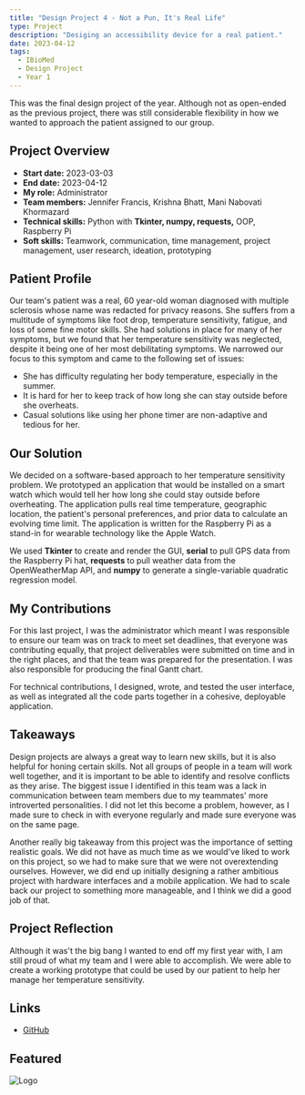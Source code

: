 ```yaml
---
title: "Design Project 4 - Not a Pun, It's Real Life"
type: Project
description: "Desiging an accessibility device for a real patient."
date: 2023-04-12
tags:
  - IBioMed
  - Design Project
  - Year 1
---
```


This was the final design project of the year. Although not as open-ended as the previous project, there was still considerable flexibility in how we wanted to approach the patient assigned to our group.

## Project Overview

- **Start date:** 2023-03-03
- **End date:** 2023-04-12
- **My role:** Administrator
- **Team members:** Jennifer Francis, Krishna Bhatt, Mani Nabovati Khormazard
- **Technical skills:** Python with **Tkinter, numpy, requests,** OOP, Raspberry Pi
- **Soft skills:** Teamwork, communication, time management, project management, user research, ideation, prototyping

## Patient Profile

Our team's patient was a real, 60 year-old woman diagnosed with multiple sclerosis whose name was redacted for privacy reasons. She suffers from a multitude of symptoms like foot drop, temperature sensitivity, fatigue, and loss of some fine motor skills. She had solutions in place for many of her symptoms, but we found that her temperature sensitivity was neglected, despite it being one of her most debilitating symptoms. We narrowed our focus to this symptom and came to the following set of issues:

- She has difficulty regulating her body temperature, especially in the summer.
- It is hard for her to keep track of how long she can stay outside before she overheats.
- Casual solutions like using her phone timer are non-adaptive and tedious for her.

## Our Solution

We decided on a software-based approach to her temperature sensitivity problem. We prototyped an application that would be installed on a smart watch which would tell her how long she could stay outside before overheating. The application pulls real time temperature, geographic location, the patient's personal preferences, and prior data to calculate an evolving time limit. The application is written for the Raspberry Pi as a stand-in for wearable technology like the Apple Watch.

We used **Tkinter** to create and render the GUI, **serial** to pull GPS data from the Raspberry Pi hat, **requests** to pull weather data from the OpenWeatherMap API, and **numpy** to generate a single-variable quadratic regression model.

## My Contributions

For this last project, I was the administrator which meant I was responsible to ensure our team was on track to meet set deadlines, that everyone was contributing equally, that project deliverables were submitted on time and in the right places, and that the team was prepared for the presentation. I was also responsible for producing the final Gantt chart.

For technical contributions, I designed, wrote, and tested the user interface, as well as integrated all the code parts together in a cohesive, deployable application.

## Takeaways

Design projects are always a great way to learn new skills, but it is also helpful for honing certain skills. Not all groups of people in a team will work well together, and it is important to be able to identify and resolve conflicts as they arise. The biggest issue I identified in this team was a lack in communication between team members due to my teammates' more introverted personalities. I did not let this become a problem, however, as I made sure to check in with everyone regularly and made sure everyone was on the same page.

Another really big takeaway from this project was the importance of setting realistic goals. We did not have as much time as we would've liked to work on this project, so we had to make sure that we were not overextending ourselves. However, we did end up initially designing a rather ambitious project with hardware interfaces and a mobile application. We had to scale back our project to something more manageable, and I think we did a good job of that.

## Project Reflection

Although it was't the big bang I wanted to end off my first year with, I am still proud of what my team and I were able to accomplish. We were able to create a working prototype that could be used by our patient to help her manage her temperature sensitivity.

## Links

- [GitHub](https://github.com/IonicArgon/dp4-pi-code)

## Featured

<Youtube videoID="AEKWMiVXzY8" />

![Logo](/projects/dp-4/logo.png)
